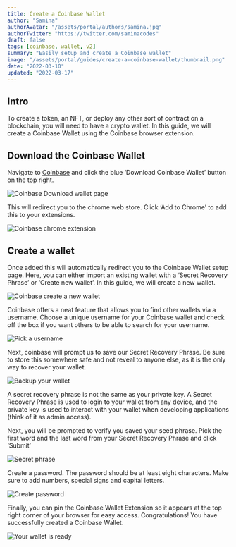 ```yaml
---
title: Create a Coinbase Wallet
author: "Samina"
authorAvatar: "/assets/portal/authors/samina.jpg"
authorTwitter: "https://twitter.com/saminacodes"
draft: false
tags: [coinbase, wallet, v2]
summary: "Easily setup and create a Coinbase wallet"
image: "/assets/portal/guides/create-a-coinbase-wallet/thumbnail.png"
date: "2022-03-10"
updated: "2022-03-17"
---
```


## Intro

To create a token, an NFT, or deploy any other sort of contract on a blockchain, you will need to have a crypto wallet.
In this guide, we will create a Coinbase Wallet using the Coinbase browser extension.

## Download the Coinbase Wallet

Navigate to [Coinbase](https://coinbase.com/wallet) and click the blue ‘Download Coinbase Wallet’ button on the top right.

![Coinbase Download wallet page](/assets/portal/guides/create-a-coinbase-wallet/1.png)

This will redirect you to the chrome web store. Click ‘Add to Chrome’ to add this to your extensions.

![Coinbase chrome extension](/assets/portal/guides/create-a-coinbase-wallet/2.png)

## Create a wallet

Once added this will automatically redirect you to the Coinbase Wallet setup page. Here, you can either import an existing wallet with a ‘Secret Recovery Phrase’ or ‘Create new wallet’. In this guide, we will create a new wallet.

![Coinbase create a new wallet](/assets/portal/guides/create-a-coinbase-wallet/3.png)

Coinbase offers a neat feature that allows you to find other wallets via a username. Choose a unique username for your Coinbase wallet and check off the box if you want others to be able to search for your username.

![Pick a username](/assets/portal/guides/create-a-coinbase-wallet/4.png)

Next, coinbase will prompt us to save our Secret Recovery Phrase. Be sure to store this somewhere safe and not reveal to anyone else, as it is the only way to recover your wallet.

![Backup your wallet](/assets/portal/guides/create-a-coinbase-wallet/5.png)

<MdxAlert>
  A secret recovery phrase is not the same as your private key. A Secret
  Recovery Phrase is used to login to your wallet from any device, and the
  private key is used to interact with your wallet when developing applications
  (think of it as admin access).
</MdxAlert>

Next, you will be prompted to verify you saved your seed phrase. Pick the first word and the last word from your Secret Recovery Phrase and click ‘Submit’

![Secret phrase](/assets/portal/guides/create-a-coinbase-wallet/6.png)

Create a password. The password should be at least eight characters. Make sure to add numbers, special signs and capital letters.

![Create password](/assets/portal/guides/create-a-coinbase-wallet/7.png)

Finally, you can pin the Coinbase Wallet Extension so it appears at the top right corner of your browser for easy access.
Congratulations! You have successfully created a Coinbase Wallet.

![Your wallet is ready](/assets/portal/guides/create-a-coinbase-wallet/8.png)

